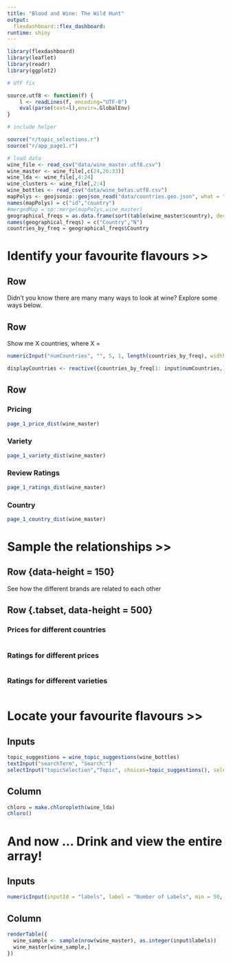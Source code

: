 ```yaml
---
title: "Blood and Wine: The Wild Hunt"
output: 
  flexdashboard::flex_dashboard:
runtime: shiny
---
```

  
```r
library(flexdashboard)
library(leaflet)
library(readr)
library(ggplot2)

# UTF fix

source.utf8 <- function(f) {
    l <- readLines(f, encoding="UTF-8")
    eval(parse(text=l),envir=.GlobalEnv)
}

# include helper

source("r/topic_selections.r")
source("r/app_page1.r")

# load data
wine_file <- read_csv("data/wine_master.utf8.csv")
wine_master <- wine_file[,c(24,26:33)]
wine_lda <- wine_file[,4:24]
wine_clusters <- wine_file[,2:4]
wine_bottles <- read_csv("data/wine_betas.utf8.csv")
mapPolys <- geojsonio::geojson_read("data/countries.geo.json", what = "sp")
names(mapPolys) = c("id","country")
#mergedMap = sp::merge(mapPolys,wine_master)
geographical_freqs = as.data.frame(sort(table(wine_master$country), decreasing=T))
names(geographical_freqs) = c("Country","N")
countries_by_freq = geographical_freqs$Country


```

Identify your favourite flavours >> {data-orientation=rows}
===============================================================
Row {data-height=25}
--------------------------
Didn't you know there are many many ways to look at wine? Explore some ways below.

Row {data-height=50 data-width=100%}
------------------------------------
Show me X countries, where X =

```r
numericInput("numCountries", "", 5, 1, length(countries_by_freq), width='50px')

displayCountries <- reactive({countries_by_freq[1: input$numCountries,]})
```

Row {data-height=500 .tabset .tabset-fade}
--------------------------

### Pricing

```r
page_1_price_dist(wine_master)

```

### Variety

```r
page_1_variety_dist(wine_master)
```

### Review Ratings

```r
page_1_ratings_dist(wine_master)
```

### Country
```r
page_1_country_dist(wine_master)
```

Sample the relationships >> {data-orientation=rows}
===================================================

Row {data-height = 150}
------------------------

See how the different brands are related to each other

Row {.tabset, data-height = 500}
--------------------------------
### Prices for different countries

```r

```

### Ratings for different prices

```r
```

### Ratings for different varieties

```r
```

Locate your favourite flavours >>
=================================
Inputs {.sidebar}
---------------------------------------------------------------------
```r
topic_suggestions = wine_topic_suggestions(wine_bottles)
textInput("searchTerm", "Search:")
selectInput("topicSelection","Topic", choices=topic_suggestions(), selected="topic1", selectize=FALSE)
```

Column
-----------------------------------------------------------------------

```r
chloro = make.chloropleth(wine_lda)
chloro()
```


And now ... Drink and view the entire array!{data-orientation=columns}
======================================================================
Inputs {.sidebar}
---------------------------------------------------------------------------------
```r

numericInput(inputId = "labels", label = "Number of Labels", min = 50, max = nrow(wine_master), value= 500)

```

Column
--------------------------------------------------------------------------------
```r
renderTable({
  wine_sample <- sample(nrow(wine_master), as.integer(input$labels))
  wine_master[wine_sample,]
})

```